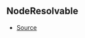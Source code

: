 ## NodeResolvable



- [Source](https://github.com/Androz2091/discord-player/blob/4177c53/packages/discord-player/src/Structures/GuildNodeManager.ts#L33)